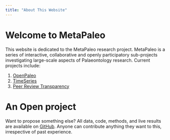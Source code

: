 ```yaml
---
title: "About This Website"
---
```


# Welcome to MetaPaleo

This website is dedicated to the MetaPaleo research project. MetaPaleo is a series of interactive, collaborative and openly participatory sub-projects investigating large-scale aspects of Palaeontology research. Current projects include:

 1. [OpenPaleo](https://github.com/Meta-Paleo/OpenPaleo)
 1. [TimeSeries](https://github.com/Meta-Paleo/TimeSeries)
 1. [Peer Review Transparency](https://github.com/Meta-Paleo/Peer-Review-Transparency)
 
# An Open project

Want to propose something else? All data, code, methods, and live results are available on [GitHub](https://github.com/Meta-Paleo/). Anyone can contribute anything they want to this, irrespective of past experience.
